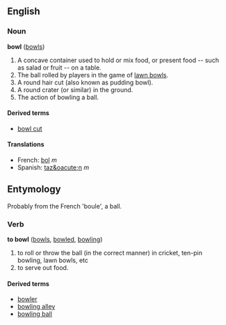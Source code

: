 ==English==
===Noun===
'''bowl''' ([[bowls]])

# A concave container used to hold or mix food, or present food -- such as salad or fruit -- on a table.
# The ball rolled by players in the game of [[lawn bowls]].
# A round hair cut (also known as pudding bowl).
# A round crater (or similar) in the ground.
# The action of bowling a ball.

====Derived terms====
*[[bowl cut]]<!-- a hairstyle, maybe hyphenated -->

====Translations====
*French: [[bol]] ''m''
*Spanish: [[taz&oacute;n]] ''m''

==Entymology==

Probably from the French 'boule', a ball.

===Verb===
'''to bowl''' ([[bowls]], [[bowled]], [[bowling]])

# to roll or throw the ball (in the correct manner) in cricket, ten-pin bowling, lawn bowls, etc
# to serve out food.

====Derived terms====
*[[bowler]]
*[[bowling alley]]
*[[bowling ball]]
